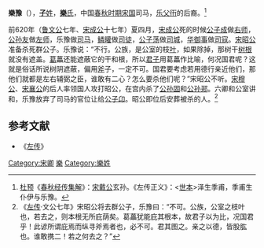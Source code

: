 {{模板:Infobox 先秦人物
|名称= 樂豫
|图像=
|图说=
|姓=[[子姓|子]]
|氏=樂
|名=豫
|字=
|别名=
|别字=
|谥号=
|时代=春秋
|国家=[[宋国|宋]] 
|身份=司马
|出生=
|逝世=
|在位=
|父=季甫
|母=
|正妻=
|妾=
|子女=
|太子=
}}
'''樂豫'''（{{bd|？||？||catIdx=Y樂}}），[[子姓|'''子'''姓]]，[[樂氏|'''樂'''氏]]，中国[[春秋时期|春秋时期]][[宋国|宋国]]司马，[[乐父衎|乐父衎]]的后裔。<ref>[[杜预|杜预]]《[[春秋经传集解|春秋经传集解]]》：[[宋戴公|宋戴公]]玄孙。《左传正义》：<[[世本|世本]]>泽生季甫，季甫生仆伊与乐豫。</ref>

前620年（[[鲁文公|鲁文公]]七年、[[宋成公|宋成公]]十七年）夏四月，[[宋成公|宋成公]]死的时候[[公子成|公子成]]做[[右师|右师]]，[[公孙友|公孙友]]做[[左师|左师]]，乐豫做[[司马|司马]]，[[鳞矔|鳞矔]]做[[司徒|司徒]]，[[公子荡|公子荡]]做[[司城|司城]]，[[华御事|华御事]]做[[司寇|司寇]]。[[宋昭公|宋昭公]]准备杀死群公子。乐豫说：“不行。公族，是公室的枝[[叶|叶]]，如果除掉，那树干[[树根|树根]]就没有遮盖。[[葛|葛]]藟还能遮蔽它的干和根，所以[[君子|君子]]用葛藟作比喻，何况国君呢？这就是俗话所说树阴遮蔽，偏用[[斧|斧]]子，一定不可。国君要考虑若用德行亲近他们，那他们就都是左右辅弼之臣，谁敢有二心？怎么要杀他们呢？”宋昭公不听。[[宋穆公|宋穆公]]、[[宋襄公|宋襄公]]的后人率领国人攻打昭公，在宫内杀了[[公孙固|公孙固]]和[[公孙郑|公孙郑]]。六卿和公室讲和，乐豫放弃了司马的官位让给[[公子卬|公子卬]]。昭公即位后安葬被杀的人。<ref>《[[左传|左传]]·文公七年》宋昭公将去群公子，乐豫曰：“不可。公族，公室之枝叶也，若去之，则本根无所庇荫矣。葛藟犹能庇其根本，故君子以为比，况国君乎！此谚所谓庇焉而纵寻斧焉者也，必不可。君其图之。亲之以德，皆股肱也。谁敢携二！若之何去之？”</ref>

==参考文献==
*《[[左传|左传]]》
<references/>
[[Category:宋卿|Category:宋卿]] 
[[Category:子姓|樂]]
[[Category:樂姓|Category:樂姓]]